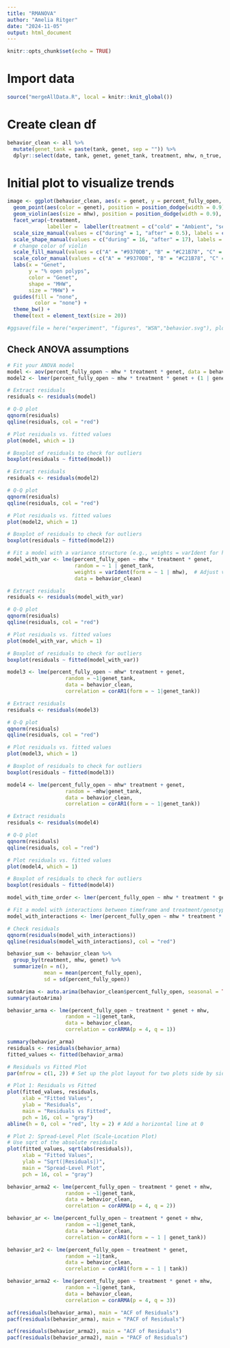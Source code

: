 ```yaml
---
title: "RMANOVA"
author: "Amelia Ritger"
date: "2024-11-05"
output: html_document
---
```


```r
knitr::opts_chunk$set(echo = TRUE)
```

# Import data
```r
source("mergeAllData.R", local = knitr::knit_global())
```


# Create clean df
```r
behavior_clean <- all %>%
  mutate(genet_tank = paste(tank, genet, sep = "")) %>%
  dplyr::select(date, tank, genet, genet_tank, treatment, mhw, n_true, percent_fully_open, percent_closed)
```

# Initial plot to visualize trends
```r
image <- ggplot(behavior_clean, aes(x = genet, y = percent_fully_open, fill = genet, group = interaction(genet, mhw), shape = mhw)) +
  geom_point(aes(color = genet), position = position_dodge(width = 0.9), alpha = 0.5) +
  geom_violin(aes(size = mhw), position = position_dodge(width = 0.9), alpha = 0.3, color = alpha("black", 0.75)) +
  facet_wrap(~treatment,
             labeller =  labeller(treatment = c("cold" = "Ambient", "severe" = "Severe MHW", "extreme" = "Extreme MHW"))) +
  scale_size_manual(values = c("during" = 1, "after" = 0.5), labels = c("During MHW", "After MHW")) + # Define sizes for mhw levels
  scale_shape_manual(values = c("during" = 16, "after" = 17), labels = c("During MHW", "After MHW")) + # Define shapes for mhw levels
  # change color of violin 
  scale_fill_manual(values = c("A" = "#9370DB", "B" = "#C21B78", "C" = "#FF9933", "D" ="#FF3333", "E" = "#662B45")) +
  scale_color_manual(values = c("A" = "#9370DB", "B" = "#C21B78", "C" = "#FF9933", "D" ="#FF3333", "E" = "#662B45")) +
  labs(x = "Genet",
       y = "% open polyps",
       color = "Genet",
       shape = "MHW",
       size = "MHW") +
  guides(fill = "none",
         color = "none") +
  theme_bw() +
  theme(text = element_text(size = 20))

#ggsave(file = here("experiment", "figures", "WSN","behavior.svg"), plot = image, width=12, height=7)
```

## Check ANOVA assumptions
```r
# Fit your ANOVA model
model <- aov(percent_fully_open ~ mhw * treatment * genet, data = behavior_clean)
model2 <- lmer(percent_fully_open ~ mhw * treatment * genet + (1 | genet_tank), data = behavior_clean)
```


```r
# Extract residuals
residuals <- residuals(model)

# Q-Q plot
qqnorm(residuals)
qqline(residuals, col = "red")

# Plot residuals vs. fitted values
plot(model, which = 1)

# Boxplot of residuals to check for outliers
boxplot(residuals ~ fitted(model))
```

```r
# Extract residuals
residuals <- residuals(model2)

# Q-Q plot
qqnorm(residuals)
qqline(residuals, col = "red")

# Plot residuals vs. fitted values
plot(model2, which = 1)

# Boxplot of residuals to check for outliers
boxplot(residuals ~ fitted(model2))
```

```r
# Fit a model with a variance structure (e.g., weights = varIdent for heteroscedasticity)
model_with_var <- lme(percent_fully_open ~ mhw * treatment * genet,
                      random = ~ 1 | genet_tank,
                      weights = varIdent(form = ~ 1 | mhw),  # Adjust variance by timeframe
                      data = behavior_clean)

# Extract residuals
residuals <- residuals(model_with_var)

# Q-Q plot
qqnorm(residuals)
qqline(residuals, col = "red")

# Plot residuals vs. fitted values
plot(model_with_var, which = 1)

# Boxplot of residuals to check for outliers
boxplot(residuals ~ fitted(model_with_var))
```

```r
model3 <- lme(percent_fully_open ~ mhw* treatment + genet,
                   random = ~1|genet_tank,
                   data = behavior_clean,
                   correlation = corAR1(form = ~ 1|genet_tank))

# Extract residuals
residuals <- residuals(model3)

# Q-Q plot
qqnorm(residuals)
qqline(residuals, col = "red")

# Plot residuals vs. fitted values
plot(model3, which = 1)

# Boxplot of residuals to check for outliers
boxplot(residuals ~ fitted(model3))
```

```r
model4 <- lme(percent_fully_open ~ mhw* treatment + genet,
                   random = ~mhw|genet_tank,
                   data = behavior_clean,
                   correlation = corAR1(form = ~ 1|genet_tank))

# Extract residuals
residuals <- residuals(model4)

# Q-Q plot
qqnorm(residuals)
qqline(residuals, col = "red")

# Plot residuals vs. fitted values
plot(model4, which = 1)

# Boxplot of residuals to check for outliers
boxplot(residuals ~ fitted(model4))
```

```r
model_with_time_order <- lmer(percent_fully_open ~ mhw * treatment * genet + (1 | genet_tank), data = behavior_clean)

# Fit a model with interactions between timeframe and treatment/genotype
model_with_interactions <- lmer(percent_fully_open ~ mhw * treatment * genet + (1 | genet_tank), data = behavior_clean)

# Check residuals
qqnorm(residuals(model_with_interactions))
qqline(residuals(model_with_interactions), col = "red")
```

```r
behavior_sum <- behavior_clean %>%
  group_by(treatment, mhw, genet) %>%
  summarize(n = n(),
            mean = mean(percent_fully_open),
            sd = sd(percent_fully_open))
```

```r
autoArima <- auto.arima(behavior_clean$percent_fully_open, seasonal = TRUE, stepwise = FALSE, approximation = FALSE)
summary(autoArima)

behavior_arma <- lme(percent_fully_open ~ treatment * genet + mhw,
                   random = ~1|genet_tank,
                   data = behavior_clean,
                   correlation = corARMA(p = 4, q = 1))
```


```r
summary(behavior_arma)
residuals <- residuals(behavior_arma)
fitted_values <- fitted(behavior_arma)

# Residuals vs Fitted Plot
par(mfrow = c(1, 2)) # Set up the plot layout for two plots side by side

# Plot 1: Residuals vs Fitted
plot(fitted_values, residuals, 
     xlab = "Fitted Values", 
     ylab = "Residuals", 
     main = "Residuals vs Fitted",
     pch = 16, col = "gray")
abline(h = 0, col = "red", lty = 2) # Add a horizontal line at 0

# Plot 2: Spread-Level Plot (Scale-Location Plot)
# Use sqrt of the absolute residuals
plot(fitted_values, sqrt(abs(residuals)), 
     xlab = "Fitted Values", 
     ylab = "Sqrt(|Residuals|)", 
     main = "Spread-Level Plot",
     pch = 16, col = "gray")
```

```r
behavior_arma2 <- lme(percent_fully_open ~ treatment * genet + mhw,
                   random = ~1|genet_tank,
                   data = behavior_clean,
                   correlation = corARMA(p = 4, q = 2))

behavior_ar <- lme(percent_fully_open ~ treatment * genet + mhw,
                   random = ~1|genet_tank,
                   data = behavior_clean,
                   correlation = corAR1(form = ~ 1 | genet_tank))

behavior_ar2 <- lme(percent_fully_open ~ treatment * genet,
                   random = ~1|tank,
                   data = behavior_clean,
                   correlation = corAR1(form = ~ 1 | tank))
```

```r
behavior_arma2 <- lme(percent_fully_open ~ treatment * genet + mhw,
                   random = ~1|genet_tank,
                   data = behavior_clean,
                   correlation = corARMA(p = 4, q = 3))

acf(residuals(behavior_arma), main = "ACF of Residuals")
pacf(residuals(behavior_arma), main = "PACF of Residuals")

acf(residuals(behavior_arma2), main = "ACF of Residuals")
pacf(residuals(behavior_arma2), main = "PACF of Residuals")

```



